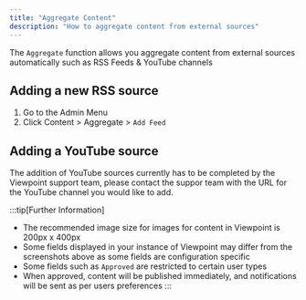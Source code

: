 ```yaml
---
title: "Aggregate Content"
description: "How to aggregate content from external sources"
---
```


The `Aggregate` function allows you aggregate content from external sources automatically such as RSS Feeds & YouTube channels

## Adding a new RSS source

1. Go to the Admin Menu
2. Click Content > Aggregate > `Add Feed`

## Adding a YouTube source


The addition of YouTube sources currently has to be completed by the Viewpoint support team, please contact the suppor team with the URL for the YouTube channel you would like to add.



:::tip[Further Information]
- The recommended image size for images for content in Viewpoint is 200px x 400px
- Some fields displayed in your instance of Viewpoint may differ from the screenshots above as some fields are configuration specific
- Some fields such as `Approved` are restricted to certain user types
- When approved, content will be published immediately, and notifications will be sent as per users preferences
:::


